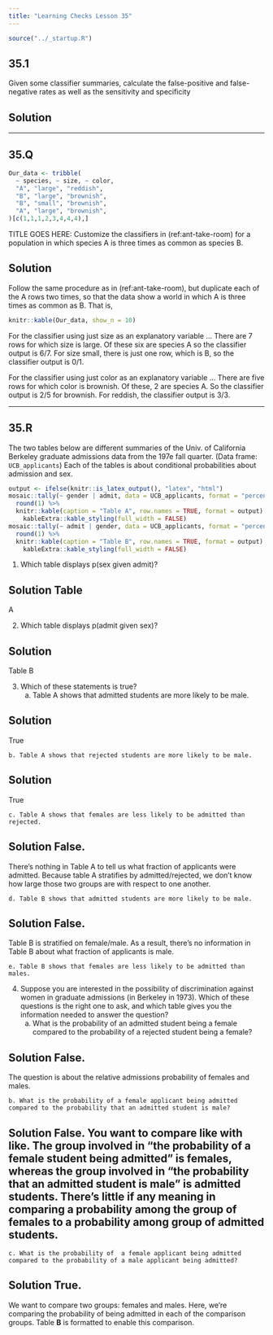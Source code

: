 ```yaml
---
title: "Learning Checks Lesson 35"
---
```


```r
source("../_startup.R")
```

## 35.1

Given some classifier summaries, calculate the false-positive and false-negative rates as well as the sensitivity and specificity

::: {.callout-note}
## Solution

:::

--------

## 35.Q

```r
Our_data <- tribble(
  ~ species, ~ size, ~ color,
  "A", "large", "reddish",
  "B", "large", "brownish",
  "B", "small", "brownish",
  "A", "large", "brownish", 
)[c(1,1,1,2,3,4,4,4),]
```

TITLE GOES HERE: Customize the classifiers in (ref:ant-take-room) for a population in which species A is three times as common as species B.

::: {callout-note}
## Solution

Follow the same procedure as in (ref:ant-take-room), but duplicate each of the A rows two times, so that the data show a world in which A is three times as common as B. That is,  

```r
knitr::kable(Our_data, show_n = 10)
```

For the classifier using just size as an explanatory variable ... There are 7 rows for which size is large. Of these six are species A so the classifier output is 6/7. For size small, there is just one row, which  is B, so the classifier output is 0/1.

For the classifier using just color as an explanatory variable ... There are five rows for which color is brownish. Of these, 2 are species A. So the classifier output is 2/5 for brownish. For reddish, the classifier output is 3/3.

:::

--------

## 35.R

The two tables below are different summaries of the Univ. of California Berkeley graduate admissions data from the 197e fall quarter. (Data frame: `UCB_applicants`) Each of the tables is about conditional probabilities about admission and sex.

```r
output <- ifelse(knitr::is_latex_output(), "latex", "html")
mosaic::tally(~ gender | admit, data = UCB_applicants, format = "percent") %>%
  round(1) %>% 
  knitr::kable(caption = "Table A", row.names = TRUE, format = output) %>%
    kableExtra::kable_styling(full_width = FALSE)
mosaic::tally(~ admit | gender, data = UCB_applicants, format = "percent") %>%
  round(1) %>% 
  knitr::kable(caption = "Table B", row.names = TRUE, format = output) %>%
    kableExtra::kable_styling(full_width = FALSE)
```

1. Which table displays p(sex given admit)? 

::: {.callout-note} 
## Solution Table 
A
:::

2. Which table displays p(admit given sex)? 

::: {.callout-note} 
## Solution 
Table B
:::

3. Which of these statements is true?
    a. Table A shows that admitted students are more likely to be male. 
    
::: {.callout-note} 
## Solution 
True
:::

    b. Table A shows that rejected students are more likely to be male. 
    
::: {.callout-note} 
## Solution 
True
:::

    c. Table A shows that females are less likely to be admitted than rejected. 
::: {.callout-note} 
## Solution False. 

There's nothing in Table A to tell us what fraction of applicants were admitted. Because table A stratifies by  admitted/rejected, we don't know how large those two groups are with respect to one another.
:::

    d. Table B shows that admitted students are more likely to be male. 
    
::: {.callout-note} 
## Solution False. 
Table B is stratified on female/male. As  a result, there's no information in Table B about what fraction of applicants is male.
:::

    e. Table B shows that females are less likely to be admitted than males. 
    
4. Suppose you are interested in the possibility of discrimination against women in graduate admissions (in Berkeley in 1973). Which of these questions is the right one to ask, and which table gives you the information needed to answer the question?
    a. What is the probability of an admitted student being a female compared to the probability of a rejected student being a female? 
    
::: {.callout-note} 
## Solution False. 
The question is about the relative admissions probability of females and males.
:::

    b. What is the probability of a female applicant being admitted compared to the probability that an admitted student is male? 

::: {.callout-note} 
## Solution False. You want to compare like with like. The group involved in "the probability of a female student being admitted" is females, whereas the group involved in  "the probability that an admitted student is male" is admitted students. There's little if any meaning in comparing a probability among the group of females to a probability among group of admitted students.
:::

    c. What is the probability of  a female applicant being admitted compared to the probability of a male applicant being admitted? 
    
::: {.callout-note} 
## Solution True. 
We want to compare two groups: females and males. Here, we're comparing the probability of being admitted in each of the comparison groups. Table **B** is formatted to enable this comparison. 
:::

